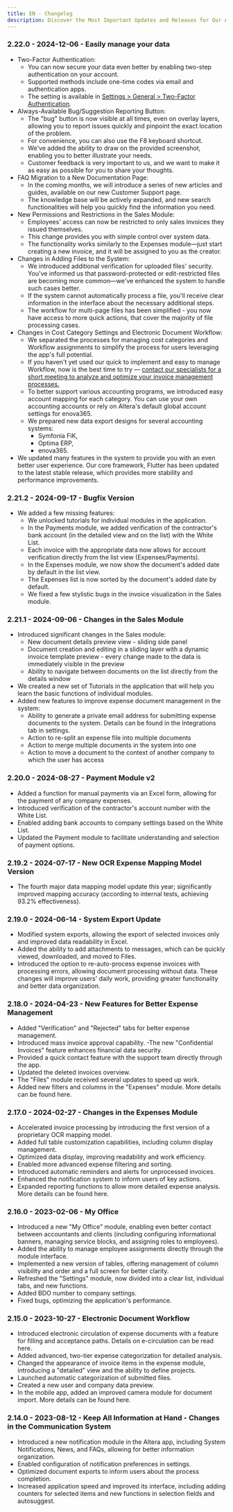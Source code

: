 ```yaml
---
title: EN - Changelog
description: Discover the Most Important Updates and Releases for Our Application.
---
```

### 2.22.0 - 2024-12-06 - Easily manage your data
- Two-Factor Authentication:
    - You can now secure your data even better by enabling two-step authentication on your account.
    - Supported methods include one-time codes via email and authentication apps.
    - The setting is available in [Settings > General > Two-Factor Authentication]((https://app.altera.co/c/null/settings/general/mfa)).
- Always-Available Bug/Suggestion Reporting Button:
    - The "bug" button is now visible at all times, even on overlay layers, allowing you to report issues quickly and pinpoint the exact location of the problem.
    - For convenience, you can also use the F8 keyboard shortcut.
    - We've added the ability to draw on the provided screenshot, enabling you to better illustrate your needs.
    - Customer feedback is very important to us, and we want to make it as easy as possible for you to share your thoughts.
- FAQ Migration to a New Documentation Page:
    - In the coming months, we will introduce a series of new articles and guides, available on our new Customer Support page.
    - The knowledge base will be actively expanded, and new search functionalities will help you quickly find the information you need.
- New Permissions and Restrictions in the Sales Module:
    - Employees' access can now be restricted to only sales invoices they issued themselves.
    - This change provides you with simple control over system data.
    - The functionality works similarly to the Expenses module—just start creating a new invoice, and it will be assigned to you as the creator.
- Changes in Adding Files to the System:
    - We introduced additional verification for uploaded files' security. You've informed us that password-protected or edit-restricted files are becoming more common—we've enhanced the system to handle such cases better.
    - If the system cannot automatically process a file, you'll receive clear information in the interface about the necessary additional steps.
    - The workflow for multi-page files has been simplified - you now have access to more quick actions, that cover the majority of file processing cases.
- Changes in Cost Category Settings and Electronic Document Workflow:
    - We separated the processes for managing cost categories and Workflow assignments to simplify the process for users leveraging the app's full potential.
    - If you haven't yet used our quick to implement and easy to manage Workflow, now is the best time to try — [contact our specialists for a short meeting to analyze and optimize your invoice management processes.]((https://calendly.com/a_lewandowski/altera))
    - To better support various accounting programs, we introduced easy account mapping for each category. You can use your own accounting accounts or rely on Altera's default global account settings for enova365.
    - We prepared new data export designs for several accounting systems:
        - Symfonia FiK,
        - Optima ERP,
        - enova365.
- We updated many features in the system to provide you with an even better user experience. Our core framework, Flutter has been updated to the latest stable release, which provides more stability and performance improvements.


### 2.21.2 - 2024-09-17 - Bugfix Version
- We added a few missing features:
    - We unlocked tutorials for individual modules in the application.
    - In the Payments module, we added verification of the contractor's bank account (in the detailed view and on the list) with the White List.
    - Each invoice with the appropriate data now allows for account verification directly from the list view (Expenses/Payments).
    - In the Expenses module, we now show the document's added date by default in the list view.
    - The Expenses list is now sorted by the document's added date by default.
    - We fixed a few stylistic bugs in the invoice visualization in the Sales module.


### 2.21.1 - 2024-09-06 - Changes in the Sales Module
- Introduced significant changes in the Sales module:
    - New document details preview view - sliding side panel
    - Document creation and editing in a sliding layer with a dynamic invoice template preview - every change made to the data is immediately visible in the preview
    - Ability to navigate between documents on the list directly from the details window
- We created a new set of Tutorials in the application that will help you learn the basic functions of individual modules.
- Added new features to improve expense document management in the system:
    - Ability to generate a private email address for submitting expense documents to the system. Details can be found in the Integrations tab in settings.
    - Action to re-split an expense file into multiple documents
    - Action to merge multiple documents in the system into one
    - Action to move a document to the context of another company to which the user has access

### 2.20.0 - 2024-08-27 - Payment Module v2
- Added a function for manual payments via an Excel form, allowing for the payment of any company expenses.
- Introduced verification of the contractor's account number with the White List.
- Enabled adding bank accounts to company settings based on the White List.
- Updated the Payment module to facilitate understanding and selection of payment options.

### 2.19.2 - 2024-07-17 - New OCR Expense Mapping Model Version
- The fourth major data mapping model update this year; significantly improved mapping accuracy (according to internal tests, achieving 93.2% effectiveness).

### 2.19.0 - 2024-06-14 - System Export Update
- Modified system exports, allowing the export of selected invoices only and improved data readability in Excel.
- Added the ability to add attachments to messages, which can be quickly viewed, downloaded, and moved to Files.
- Introduced the option to re-auto-process expense invoices with processing errors, allowing document processing without data. These changes will improve users' daily work, providing greater functionality and better data organization.

### 2.18.0 - 2024-04-23 - New Features for Better Expense Management
- Added "Verification" and "Rejected" tabs for better expense management.
- Introduced mass invoice approval capability.
-The new "Confidential Invoices" feature enhances financial data security.
- Provided a quick contact feature with the support team directly through the app.
- Updated the deleted invoices overview.
- The "Files" module received several updates to speed up work.
- Added new filters and columns in the "Expenses" module. More details can be found here.

### 2.17.0 - 2024-02-27 - Changes in the Expenses Module
- Accelerated invoice processing by introducing the first version of a proprietary OCR mapping model.
- Added full table customization capabilities, including column display management.
- Optimized data display, improving readability and work efficiency.
- Enabled more advanced expense filtering and sorting.
- Introduced automatic reminders and alerts for unprocessed invoices.
- Enhanced the notification system to inform users of key actions.
- Expanded reporting functions to allow more detailed expense analysis. More details can be found here.

### 2.16.0 - 2023-02-06 - My Office
- Introduced a new "My Office" module, enabling even better contact between accountants and clients (including configuring informational banners, managing service blocks, and assigning roles to employees).
- Added the ability to manage employee assignments directly through the module interface.
- Implemented a new version of tables, offering management of column visibility and order and a full screen for better clarity.
- Refreshed the "Settings" module, now divided into a clear list, individual tabs, and new functions.
- Added BDO number to company settings.
- Fixed bugs, optimizing the application's performance.

### 2.15.0 - 2023-10-27 - Electronic Document Workflow
- Introduced electronic circulation of expense documents with a feature for filling and acceptance paths. Details on e-circulation can be read here.
- Added advanced, two-tier expense categorization for detailed analysis.
- Changed the appearance of invoice items in the expense module, introducing a "detailed" view and the ability to define projects.
- Launched automatic categorization of submitted files.
- Created a new user and company data preview.
- In the mobile app, added an improved camera module for document import. More details can be found here.

### 2.14.0 - 2023-08-12 - Keep All Information at Hand - Changes in the Communication System
- Introduced a new notification module in the Altera app, including System Notifications, News, and FAQs, allowing for better information organization.
- Enabled configuration of notification preferences in settings.
- Optimized document exports to inform users about the process completion.
- Increased application speed and improved its interface, including adding counters for selected items and new functions in selection fields and autosuggest.

